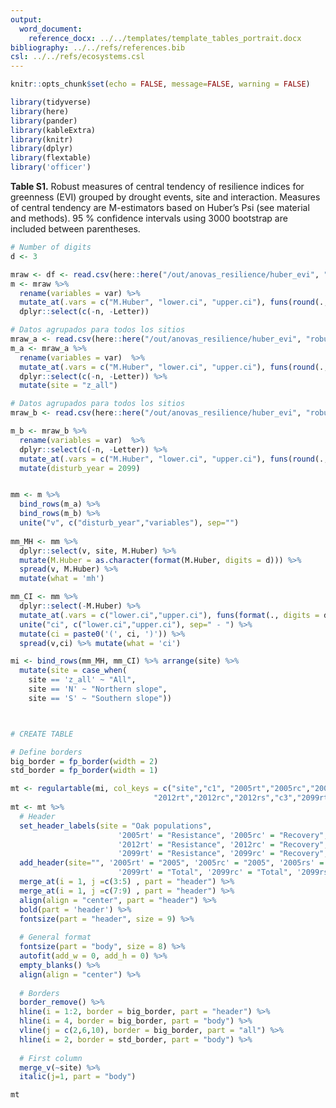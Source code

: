 ```yaml
---
output:
  word_document:
    reference_docx: ../../templates/template_tables_portrait.docx
bibliography: ../../refs/references.bib
csl: ../../refs/ecosystems.csl
---
```


```r
knitr::opts_chunk$set(echo = FALSE, message=FALSE, warning = FALSE)
```



```r
library(tidyverse)
library(here)
library(pander)
library(kableExtra)
library(knitr)
library(dplyr)
library(flextable)
library('officer')
```


**Table S1.** Robust measures of central tendency of resilience indices for greenness (EVI) grouped by drought events, site and interaction. Measures of central tendency are M-estimators based on Huber's Psi (see material and methods). 95 % confidence intervals using 3000 bootstrap are included between parentheses. 


```r

# Number of digits 
d <- 3

mraw <- df <- read.csv(here::here("/out/anovas_resilience/huber_evi", "robust_mhuber_agg.csv"), header = TRUE)
m <- mraw %>% 
  rename(variables = var) %>% 
  mutate_at(.vars = c("M.Huber", "lower.ci", "upper.ci"), funs(round(., d))) %>% 
  dplyr::select(c(-n, -Letter)) 

# Datos agrupados para todos los sitios 
mraw_a <- read.csv(here::here("/out/anovas_resilience/huber_evi", "robust_mhuber_agg_a.csv"), header = TRUE)
m_a <- mraw_a %>% 
  rename(variables = var)  %>% 
  mutate_at(.vars = c("M.Huber", "lower.ci", "upper.ci"), funs(round(., d))) %>% 
  dplyr::select(c(-n, -Letter)) %>%  
  mutate(site = "z_all") 

# Datos agrupados para todos los sitios 
mraw_b <- read.csv(here::here("/out/anovas_resilience/huber_evi", "robust_mhuber_agg_b.csv"), header = TRUE)

m_b <- mraw_b %>% 
  rename(variables = var)  %>% 
  dplyr::select(c(-n, -Letter)) %>%  
  mutate_at(.vars = c("M.Huber", "lower.ci", "upper.ci"), funs(round(., d))) %>%
  mutate(disturb_year = 2099) 


mm <- m %>% 
  bind_rows(m_a) %>%
  bind_rows(m_b) %>% 
  unite("v", c("disturb_year","variables"), sep="") 
  
mm_MH <- mm %>% 
  dplyr::select(v, site, M.Huber) %>% 
  mutate(M.Huber = as.character(format(M.Huber, digits = d))) %>% 
  spread(v, M.Huber) %>% 
  mutate(what = 'mh')

mm_CI <- mm %>% 
  dplyr::select(-M.Huber) %>% 
  mutate_at(.vars = c("lower.ci","upper.ci"), funs(format(., digits = d))) %>%  
  unite("ci", c("lower.ci","upper.ci"), sep=" - ") %>% 
  mutate(ci = paste0('(', ci, ')')) %>% 
  spread(v,ci) %>% mutate(what = 'ci')

mi <- bind_rows(mm_MH, mm_CI) %>% arrange(site) %>% 
  mutate(site = case_when(
    site == 'z_all' ~ "All",
    site == 'N' ~ "Northern slope", 
    site == 'S' ~ "Southern slope"))



# CREATE TABLE 

# Define borders
big_border = fp_border(width = 2)
std_border = fp_border(width = 1)

mt <- regulartable(mi, col_keys = c("site","c1", "2005rt","2005rc","2005rs", "c2",
                                "2012rt","2012rc","2012rs","c3","2099rt","2099rc", "2099rs"))
mt <- mt %>% 
  # Header 
  set_header_labels(site = "Oak populations", 
                        '2005rt' = "Resistance", '2005rc' = "Recovery", '2005rs' = "Resilience",
                        '2012rt' = "Resistance", '2012rc' = "Recovery", '2012rs' = "Resilience",
                        '2099rt' = "Resistance", '2099rc' = "Recovery", '2099rs' = "Resilience") %>% 
  add_header(site="", '2005rt' = "2005", '2005rc' = "2005", '2005rs' = "2005",'2012rt' = "2012", '2012rc' = "2012", '2012rs' = "2012",
                        '2099rt' = "Total", '2099rc' = "Total", '2099rs' = "Total", top = TRUE) %>% 
  merge_at(i = 1, j =c(3:5) , part = "header") %>% 
  merge_at(i = 1, j =c(7:9) , part = "header") %>% 
  align(align = "center", part = "header") %>% 
  bold(part = 'header') %>% 
  fontsize(part = "header", size = 9) %>% 
  
  # General format 
  fontsize(part = "body", size = 8) %>% 
  autofit(add_w = 0, add_h = 0) %>% 
  empty_blanks() %>% 
  align(align = "center") %>% 
  
  # Borders 
  border_remove() %>% 
  hline(i = 1:2, border = big_border, part = "header") %>% 
  hline(i = 4, border = big_border, part = "body") %>% 
  vline(j = c(2,6,10), border = big_border, part = "all") %>% 
  hline(i = 2, border = std_border, part = "body") %>% 
  
  # First column 
  merge_v(~site) %>% 
  italic(j=1, part = "body")

mt 
```